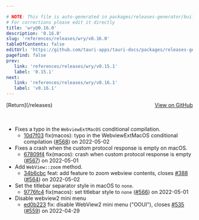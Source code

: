 ```yaml
---

# NOTE: This file is auto-generated in packages/releases-generator/build.ts
# For corrections please edit it directly
title: 'wry@0.16.0'
description: '0.16.0'
slug: 'references/releases/wry/v0.16.0'
tableOfContents: false
editUrl: 'https://github.com/tauri-apps/tauri-docs/packages/releases-generator/build.ts'
pagefind: false
prev:
   link: 'references/releases/wry/v0.15.1'
   label: '0.15.1'
next:
   link: 'references/releases/wry/v0.16.1'
   label: 'v0.16.1'
---
```


<div style="margin-bottom:3rem; display: flex; justify-content: space-between; align-items: center"><span>[Return](/releases)</span><span><a href="https://github.com/tauri-apps/wry/releases/tag/wry-v0.16.0">View on GitHub</a></span></div>

- Fixes a typo in the `WebviewExtMacOS` conditional compilation.
  - [10d7f03](https://github.com/tauri-apps/wry/commit/10d7f03f403e9c373fe80897308393e0bb67a06d) fix(macos): typo in the WebviewExtMacOS conditional compilation ([#568](https://github.com/tauri-apps/wry/pull/568)) on 2022-05-02
- Fixes a crash when the custom protocol response is empty on macOS.
  - [67809f4](https://github.com/tauri-apps/wry/commit/67809f4d8abe1a042b2cdb616b03f6a2c50652b8) fix(macos): crash when custom protocol response is empty ([#567](https://github.com/tauri-apps/wry/pull/567)) on 2022-05-01
- Add `WebView::zoom` method.
  - [34b6cbc](https://github.com/tauri-apps/wry/commit/34b6cbca76811966cedf8050ae0d0fa18c84aa34) feat: add feature to zoom webview contents, closes [#388](https://github.com/tauri-apps/wry/pull/388) ([#564](https://github.com/tauri-apps/wry/pull/564)) on 2022-05-02
- Set the titlebar separator style in macOS to `none`.
  - [9776fc4](https://github.com/tauri-apps/wry/commit/9776fc466b5f3a6ef47956ec5c9cdd9c5164046a) fix(macos): set titlebar style to `none` ([#566](https://github.com/tauri-apps/wry/pull/566)) on 2022-05-01
- Disable webview2 mini menu
  - [ed0b223](https://github.com/tauri-apps/wry/commit/ed0b2230c285991b7a4588c8045111f04a67a16f) fix: disable WebView2 mini menu (&quot;OOUI&quot;), closes [#535](https://github.com/tauri-apps/wry/pull/535) ([#559](https://github.com/tauri-apps/wry/pull/559)) on 2022-04-29

